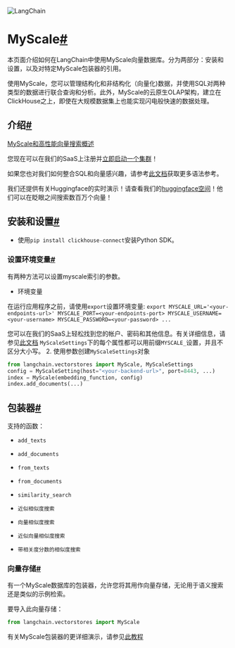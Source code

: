 

<Head>
  <script>
    {
      `(function() {
         var _hmt = _hmt || [];
(function() {
  var hm = document.createElement("script");
  hm.src = "https://hm.baidu.com/hm.js?e60fb290e204e04c5cb6f79b0ac1e697";
  var s = document.getElementsByTagName("script")[0]; 
  s.parentNode.insertBefore(hm, s);
})();
       })();`
    }
  </script>
</Head>

![LangChain](https://pica.zhimg.com/50/v2-56e8bbb52aa271012541c1fe1ceb11a2_r.gif)





MyScale[#](#myscale "本标题的永久链接")
===============================

本页面介绍如何在LangChain中使用MyScale向量数据库。分为两部分：安装和设置，以及对特定MyScale包装器的引用。

使用MyScale，您可以管理结构化和非结构化（向量化)数据，并使用SQL对两种类型的数据进行联合查询和分析。此外，MyScale的云原生OLAP架构，建立在ClickHouse之上，即使在大规模数据集上也能实现闪电般快速的数据处理。

介绍[#](#introduction "本标题的永久链接")
-------------------------------

[MyScale和高性能向量搜索概述](https://docs.myscale.com/zh/overview/)

您现在可以在我们的SaaS上注册并[立即启动一个集群](https://docs.myscale.com/zh/quickstart/)！

如果您也对我们如何整合SQL和向量感兴趣，请参考[此文档](https://docs.myscale.com/zh/vector-reference/)获取更多语法参考。

我们还提供有关Huggingface的实时演示！请查看我们的[huggingface空间](https://huggingface.co/myscale)！他们可以在眨眼之间搜索数百万个向量！

安装和设置[#](#installation-and-setup "此标题的永久链接")
--------------------------------------------

* 使用`pip install clickhouse-connect`安装Python SDK。

### 设置环境变量[#](#setting-up-envrionments "此标题的永久链接")

有两种方法可以设置myscale索引的参数。

- 环境变量

在运行应用程序之前，请使用`export`设置环境变量:
`export MYSCALE_URL='<your-endpoints-url>' MYSCALE_PORT=<your-endpoints-port> MYSCALE_USERNAME=<your-username> MYSCALE_PASSWORD=<your-password> ...`

您可以在我们的SaaS上轻松找到您的帐户、密码和其他信息。有关详细信息，请参见[此文档](https://docs.myscale.com/en/cluster-management/)
`MyScaleSettings`下的每个属性都可以用前缀`MYSCALE_`设置，并且不区分大小写。
2. 使用参数创建`MyScaleSettings`对象

```  python
from langchain.vectorstores import MyScale, MyScaleSettings
config = MyScaleSetting(host="<your-backend-url>", port=8443, ...)
index = MyScale(embedding_function, config)
index.add_documents(...)

```

包装器[#](#wrappers "本标题的永久链接")
----------------------------

支持的函数：

* `add_texts`

* `add_documents`

* `from_texts`

* `from_documents`

* `similarity_search`

* `近似相似度搜索`

* `向量相似度搜索`

* `近似向量相似度搜索`

* `带相关度分数的相似度搜索`

### 向量存储[#](#vectorstore "Permalink to this headline")

有一个MyScale数据库的包装器，允许您将其用作向量存储，无论用于语义搜索还是类似的示例检索。

要导入此向量存储：

```  python
from langchain.vectorstores import MyScale

```

有关MyScale包装器的更详细演示，请参见[此教程](../modules/indexes/vectorstores/examples/myscale)

